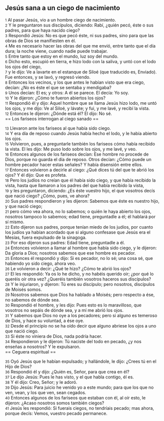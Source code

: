 == Jesús sana a un ciego de nacimiento ==

{{anchor|1}} <small>1</small> Al pasar Jesús, vio a un hombre ciego de nacimiento.<br>
{{anchor|2}} <small>2</small> Y le preguntaron sus discípulos, diciendo: Rabí, ¿quién pecó, éste o sus padres, para que haya nacido ciego?<br>
{{anchor|3}} <small>3</small> Respondió Jesús: No es que pecó éste, ni sus padres, sino para que las obras de Dios se manifiesten en él.<br>
{{anchor|4}} <small>4</small> Me es necesario hacer las obras del que me envió, entre tanto que el día dura; la noche viene, cuando nadie puede trabajar.<br>
{{anchor|5}} <small>5</small> Entre tanto que estoy en el mundo, luz soy del mundo.<br>
{{anchor|6}} <small>6</small> Dicho esto, escupió en tierra, e hizo lodo con la saliva, y untó con el lodo los ojos del ciego,<br>
{{anchor|7}} <small>7</small> y le dijo: Ve a lavarte en el estanque de Siloé (que traducido es, Enviado). Fue entonces, y se lavó, y regresó viendo.<br>
{{anchor|8}} <small>8</small> Entonces los vecinos, y los que antes le habían visto que era ciego, decían: ¿No es éste el que se sentaba y mendigaba?<br>
{{anchor|9}} <small>9</small> Unos decían: El es; y otros: A él se parece. El decía: Yo soy.<br>
{{anchor|10}} <small>10</small> Y le dijeron: ¿Cómo te fueron abiertos los ojos?<br>
{{anchor|11}} <small>11</small> Respondió él y dijo: Aquel hombre que se llama Jesús hizo lodo, me untó los ojos, y me dijo: Ve al Siloé, y lávate; y fui, y me lavé, y recibí la vista.<br>
{{anchor|12}} <small>12</small> Entonces le dijeron: ¿Dónde está él? El dijo: No sé.<br>
== Los fariseos interrogan al ciego sanado ==

{{anchor|13}} <small>13</small> Llevaron ante los fariseos al que había sido ciego.<br>
{{anchor|14}} <small>14</small> Y era día de reposo cuando Jesús había hecho el lodo, y le había abierto los ojos.<br>
{{anchor|15}} <small>15</small> Volvieron, pues, a preguntarle también los fariseos cómo había recibido la vista. El les dijo: Me puso lodo sobre los ojos, y me lavé, y veo.<br>
{{anchor|16}} <small>16</small> Entonces algunos de los fariseos decían: Ese hombre no procede de Dios, porque no guarda el día de reposo. Otros decían: ¿Cómo puede un hombre pecador hacer estas señales? Y había disensión entre ellos.<br>
{{anchor|17}} <small>17</small> Entonces volvieron a decirle al ciego: ¿Qué dices tú del que te abrió los ojos? Y él dijo: Que es profeta.<br>
{{anchor|18}} <small>18</small> Pero los judíos no creían que él había sido ciego, y que había recibido la vista, hasta que llamaron a los padres del que había recibido la vista,<br>
{{anchor|19}} <small>19</small> y les preguntaron, diciendo: ¿Es éste vuestro hijo, el que vosotros decís que nació ciego? ¿Cómo, pues, ve ahora?<br>
{{anchor|20}} <small>20</small> Sus padres respondieron y les dijeron: Sabemos que éste es nuestro hijo, y que nació ciego;<br>
{{anchor|21}} <small>21</small> pero cómo vea ahora, no lo sabemos; o quién le haya abierto los ojos, nosotros tampoco lo sabemos; edad tiene, preguntadle a él; él hablará por sí mismo.<br>
{{anchor|22}} <small>22</small> Esto dijeron sus padres, porque tenían miedo de los judíos, por cuanto los judíos ya habían acordado que si alguno confesase que Jesús era el Mesías, fuera expulsado de la sinagoga.<br>
{{anchor|23}} <small>23</small> Por eso dijeron sus padres: Edad tiene, preguntadle a él.<br>
{{anchor|24}} <small>24</small> Entonces volvieron a llamar al hombre que había sido ciego, y le dijeron: Da gloria a Dios; nosotros sabemos que ese hombre es pecador.<br>
{{anchor|25}} <small>25</small> Entonces él respondió y dijo: Si es pecador, no lo sé; una cosa sé, que habiendo yo sido ciego, ahora veo.<br>
{{anchor|26}} <small>26</small> Le volvieron a decir: ¿Qué te hizo? ¿Cómo te abrió los ojos?<br>
{{anchor|27}} <small>27</small> El les respondió: Ya os lo he dicho, y no habéis querido oir; ¿por qué lo queréis oír otra vez? ¿Queréis también vosotros haceros sus discípulos?<br>
{{anchor|28}} <small>28</small> Y le injuriaron, y dijeron: Tú eres su discípulo; pero nosotros, discípulos de Moisés somos.<br>
{{anchor|29}} <small>29</small> Nosotros sabemos que Dios ha hablado a Moisés; pero respecto a ése, no sabemos de dónde sea.<br>
{{anchor|30}} <small>30</small> Respondió el hombre, y les dijo: Pues esto es lo maravilloso, que vosotros no sepáis de dónde sea, y a mí me abrió los ojos.<br>
{{anchor|31}} <small>31</small> Y sabemos que Dios no oye a los pecadores; pero si alguno es temeroso de Dios, y hace su voluntad, a ése oye.<br>
{{anchor|32}} <small>32</small> Desde el principio no se ha oído decir que alguno abriese los ojos a uno que nació ciego.<br>
{{anchor|33}} <small>33</small> Si éste no viniera de Dios, nada podría hacer.<br>
{{anchor|34}} <small>34</small> Respondieron y le dijeron: Tú naciste del todo en pecado, ¿y nos enseñas a nosotros? Y le expulsaron.<br>
== Ceguera espiritual ==

{{anchor|35}} <small>35</small> Oyó Jesús que le habían expulsado; y hallándole, le dijo: ¿Crees tú en el Hijo de Dios?<br>
{{anchor|36}} <small>36</small> Respondió él y dijo: ¿Quién es, Señor, para que crea en él?<br>
{{anchor|37}} <small>37</small> Le dijo Jesús: Pues le has visto, y el que habla contigo, él es.<br>
{{anchor|38}} <small>38</small> Y él dijo: Creo, Señor; y le adoró.<br>
{{anchor|39}} <small>39</small> Dijo Jesús: Para juicio he venido yo a este mundo; para que los que no ven, vean, y los que ven, sean cegados.<br>
{{anchor|40}} <small>40</small> Entonces algunos de los fariseos que estaban con él, al oír esto, le dijeron: ¿Acaso nosotros somos también ciegos?<br>
{{anchor|41}} <small>41</small> Jesús les respondió: Si fuerais ciegos, no tendríais pecado; mas ahora, porque decís: Vemos, vuestro pecado permanece.<br>
